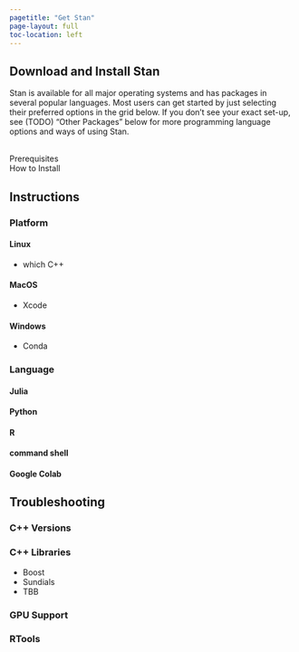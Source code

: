 ```yaml
---
pagetitle: "Get Stan"
page-layout: full
toc-location: left
---
```

## Download and Install Stan

Stan is available for all major operating systems and has packages in several
popular languages. Most users can get started by just selecting their preferred
options in the grid below. If you don't see your exact set-up, see (TODO) "Other Packages" below
for more programming language options and ways of using Stan.

<div id="install-grid" >
<!-- Filled in by JS -->
</div>
<br />
<div class="flex-grid">
  <div class="row-label">Prerequisites</div>
  <div class="col" id="prerequisites" style="background-color: var(--stan-highlight);padding-left:10px;"></div>
</div>
<div class="flex-grid">
  <div class="row-label">How to Install</div>
  <div class="col" id="command" style="background-color: var(--stan-highlight);padding-left:10px;"></div>
</div>

<script src="installer.js"></script>

## Instructions

### Platform

#### Linux

- which C++

#### MacOS

- Xcode

#### Windows

- Conda

### Language

#### Julia

#### Python

#### R

#### command shell

#### Google Colab

## Troubleshooting

### C++ Versions

### C++ Libraries

- Boost
- Sundials
- TBB

### GPU Support

### RTools












